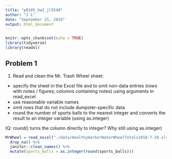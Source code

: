 ```yaml
---
title: "p8105_hw2_jl5548"
author: "J L"
date: "September 25, 2019"
output: html_document
---
```


```r
knitr::opts_chunk$set(echo = TRUE)
library(tidyverse)
library(readxl)
```

## Problem 1

1. Read and clean the Mr. Trash Wheel sheet:

* specify the sheet in the Excel file and to omit non-data entries (rows with notes / figures; columns containing notes) using arguments in read_excel
* use reasonable variable names
* omit rows that do not include dumpster-specific data
* round the number of sports balls to the nearest integer and converts the result to an integer variable (using as.integer)

(Q: round() turns the column directly to integer? Why still using as.integer)

```r
MrWheel = read_excel("./data/HealthyHarborWaterWheelTotals2018-7-28.xlsx", sheet = "Mr. Trash Wheel", range = "A2:N336") %>% 
  drop_na() %>% 
  janitor::clean_names() %>% 
  mutate(sports_balls = as.integer(round(sports_balls)))
```

## 


```r

```

